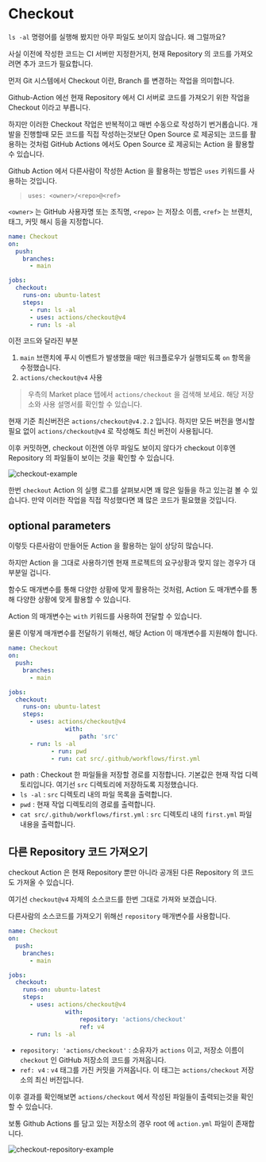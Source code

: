 # Checkout

`ls -al` 명령어를 실행해 봤지만 아무 파일도 보이지 않습니다. 왜 그럴까요?

사실 이전에 작성한 코드는 CI 서버만 지정한거지, 현재 Repository 의 코드를 가져오려면 추가 코드가 필요합니다.

먼저 Git 시스템에서 Checkout 이란, Branch 를 변경하는 작업을 의미합니다.

Github-Action 에선 현재 Repository 에서 CI 서버로 코드를 가져오기 위한 작업을 Checkout 이라고 부릅니다.

하지만 이러한 Checkout 작업은 반복적이고 매번 수동으로 작성하기 번거롭습니다. 개발을 진행할때 모든 코드를 직접 작성하는것보단 Open Source 로 제공되는 코드를 활용하는 것처럼 GitHub Actions 에서도 Open Source 로 제공되는 Action 을 활용할 수 있습니다.

Github Action 에서 다른사람이 작성한 Action 을 활용하는 방법은 `uses` 키워드를 사용하는 것입니다.

> `uses: <owner>/<repo>@<ref>`

`<owner>` 는 GitHub 사용자명 또는 조직명, `<repo>` 는 저장소 이름, `<ref>` 는 브랜치, 태그, 커밋 해시 등을 지정합니다.

```yaml
name: Checkout
on:
  push:
    branches:
      - main

jobs:
  checkout:
    runs-on: ubuntu-latest
    steps:
      - run: ls -al
      - uses: actions/checkout@v4
      - run: ls -al
```

이전 코드와 달라진 부분

1. `main` 브랜치에 푸시 이벤트가 발생했을 때만 워크플로우가 실행되도록 `on` 항목을 수정했습니다.
2. `actions/checkout@v4` 사용

> 우측의 Market place 탭에서 `actions/checkout` 을 검색해 보세요. 해당 저장소와 사용 설명서를 확인할 수 있습니다.

현재 기준 최신버전은 `actions/checkout@v4.2.2` 입니다. 하지만 모든 버전을 명시할 필요 없이 `actions/checkout@v4` 로 작성해도 최신 버전이 사용됩니다.

이후 커밋하면, checkout 이전엔 아무 파일도 보이지 않다가 checkout 이후엔 Repository 의 파일들이 보이는 것을 확인할 수 있습니다.

![checkout-example](./img/checkout-ls.png)

한번 `checkout` Action 의 실행 로그를 살펴보시면 꽤 많은 일들을 하고 있는걸 볼 수 있습니다. 만약 이러한 작업을 직접 작성했다면 꽤 많은 코드가 필요했을 것입니다.

## optional parameters

이렇듯 다른사람이 만들어둔 Action 을 활용하는 일이 상당히 많습니다.

하지만 Action 을 그대로 사용하기엔 현재 프로젝트의 요구상황과 맞지 않는 경우가 대부분일 겁니다.

함수도 매개변수를 통해 다양한 상황에 맞게 활용하는 것처럼, Action 도 매개변수를 통해 다양한 상황에 맞게 활용할 수 있습니다.

Action 의 매개변수는 `with` 키워드를 사용하여 전달할 수 있습니다.

물론 이렇게 매개변수를 전달하기 위해선, 해당 Action 이 매개변수를 지원해야 합니다.

```yaml
name: Checkout
on:
  push:
    branches:
      - main

jobs:
  checkout:
    runs-on: ubuntu-latest
    steps:
      - uses: actions/checkout@v4
				with:
					path: 'src'
      - run: ls -al
			- run: pwd
			- run: cat src/.github/workflows/first.yml
```

* path : Checkout 한 파일들을 저장할 경로를 지정합니다. 기본값은 현재 작업 디렉토리입니다. 여기선 `src` 디렉토리에 저장하도록 지정했습니다.
* `ls -al` : `src` 디렉토리 내의 파일 목록을 출력합니다.
* `pwd` : 현재 작업 디렉토리의 경로를 출력합니다.
* `cat src/.github/workflows/first.yml` : `src` 디렉토리 내의 `first.yml` 파일 내용을 출력합니다.

## 다른 Repository 코드 가져오기

checkout Action 은 현재 Repository 뿐만 아니라 공개된 다른 Repository 의 코드도 가져올 수 있습니다.

여기선 `checkout@v4` 자체의 소스코드를 한번 그대로 가져와 보겠습니다.

다른사람의 소스코드를 가져오기 위해선 `repository` 매개변수를 사용합니다.

```yaml
name: Checkout
on:
  push:
    branches:
      - main

jobs:
  checkout:
    runs-on: ubuntu-latest
    steps:
      - uses: actions/checkout@v4
				with:
					repository: 'actions/checkout'
					ref: v4
      - run: ls -al
```

* `repository: 'actions/checkout'` : 소유자가 `actions` 이고, 저장소 이름이 `checkout` 인 GitHub 저장소의 코드를 가져옵니다.
* `ref: v4` : `v4` 태그를 가진 커밋을 가져옵니다. 이 태그는 `actions/checkout` 저장소의 최신 버전입니다.

이후 결과를 확인해보면 `actions/checkout` 에서 작성된 파일들이 출력되는것을 확인할 수 있습니다.

보통 Github Actions 를 담고 있는 저장소의 경우 root 에 `action.yml` 파일이 존재합니다.

![checkout-repository-example](./img/checkout-repository.png)